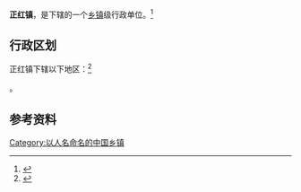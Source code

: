 {{中国乡级行政区|32/09/22/103/000}}

'''正红镇'''，是{{PRC admin/fullname|32/09/22/103/000|3}}下辖的一个[[乡镇|乡镇]]级行政单位。<ref>{{PRC admin/ref sgc|{{PRC admin/parent|32/09/22/103/000}}}}</ref>

== 行政区划 ==

正红镇下辖以下地区：<ref>{{PRC admin/ref sgc|32/09/22/103/000}}</ref>

{{PRC admin/children|32/09/22/103/000}}。

== 参考资料 ==

{{reflist}}

{{行政区划小作品}}
{{PRC admin/navcat|32/09/22/103/000}}

[[Category:以人名命名的中国乡镇|Category:以人名命名的中国乡镇]]